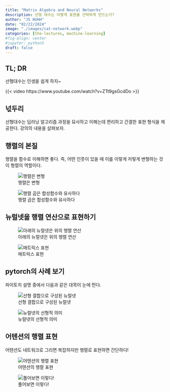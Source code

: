 ```yaml
---
title: "Matrix Algebra and Neural Networks" 
description: 선형 대수는 어떻게 표현을 간략하게 만드는가?
author: "JS HUHH"
date: "02/22/2024"
image: "./images/cat-network.webp"
categories: [the-lectures, machine-learning]
#fig-align: center
#jupyter: python3
draft: false
---
```


## TL; DR

선형대수는 인생을 쉽게 하지~ 

{{< video https://www.youtube.com/watch?v=ZTt9gsGcdDo >}}

## 넋두리 

선형대수는 딥러닝 알고리즘 과정을 묘사하고 이해는데 편리하고 간결한 표현 형식을 제공한다. 강의의 내용을 살펴보자. 

## 행렬의 본질 

행렬을 함수로 이해하면 좋다. 즉, 어떤 인풋이 있을 때 이를 이렇게 저렇게 변형하는 것이 형렬의 역할이다. 

:::{layout=[[4,-1,4]] layout-valign="bottom"}

![행렬은 변형](./images/matrix/matrix-1.png)

![행렬 곱은 합성함수와 유사하다](./images/matrix/matrix-2.png)
:::

## 뉴럴넷을 행렬 연산으로 표현하기

:::{layout=[[4,-1,4]] layout-valign="bottom"}

![아래의 뉴럴넷은 위의 행렬 연산](./images/matrix/matrix-3.png)

![매트릭스 표현](./images/matrix/matrix-4.png)

:::

## pytorch의 사례 보기 

파이토치 설명 중에서 다음과 같은 대목이 눈에 띈다. 


:::{layout=[[4,-1,4]] layout-valign="bottom"}

![선형 결합으로 구성된 뉴럴넷](./images/matrix/matrix-5.png)

![뉴럴넷의 선형적 의미](./images/matrix/matrix-6.png)

:::


## 어텐션의 행렬 표현 

어텐션도 네트워크로 그리면 복잡하지만 행렬로 표현하면 간단하다! 

:::{layout=[[4,-1,4]] layout-valign="bottom"}

![어텐션의 행렬 표현](./images/matrix/matrix-7.png)

![풀어보면 이렇다!](./images/matrix/matrix-8.png)

:::
